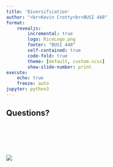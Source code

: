 ```yaml
---
title: 'Diversification'
author: "<br>Kevin Crotty<br>BUSI 448"
format: 
    revealjs:
        incremental: true
        logo: RiceLogo.png
        footer: "BUSI 448"
        self-contained: true
        code-fold: true
        theme: [default, custom.scss]
        show-slide-number: print
execute:
    echo: true
    freeze: auto
jupyter: python3
---
```












## Questions?

<br><br><br><br>

![](RiceLogo.png){fig-align="center"}
